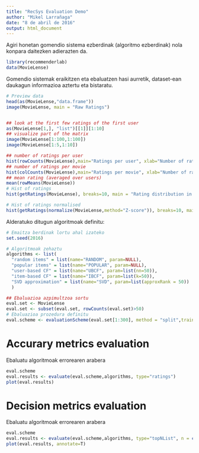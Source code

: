 ```yaml
---
title: "RecSys Evaluation Demo"
author: "Mikel Larrañaga"
date: "8 de abril de 2016"
output: html_document
---
```


Agiri honetan gomendio sistema ezberdinak (algoritmo ezberdinak) nola konpara daitezken 
adierazten da.

```r
library(recommenderlab)
data(MovieLense)
```

Gomendio sistemak eraikitzen eta ebaluatzen hasi aurretik, dataset-ean daukagun informazioa aztertu eta bistaratu.

```r
# Preview data
head(as(MovieLense,"data.frame"))
image(MovieLense, main = "Raw Ratings")


## look at the first few ratings of the first user
as(MovieLense[1,], "list")[[1]][1:10]
## visualize part of the matrix
image(MovieLense[1:100,1:100])
image(MovieLense[1:5,1:10])

## number of ratings per user
hist(rowCounts(MovieLense),main="Ratings per user", xlab="Number of ratings")
## number of ratings per movie
hist(colCounts(MovieLense),main="Ratings per movie", xlab="Number of ratings")
## mean rating (averaged over users)
mean(rowMeans(MovieLense))
# Hist of ratings
hist(getRatings(MovieLense), breaks=10, main = "Rating distribution in MovieLense", xlab="Rating")

# Hist of ratings normalised
hist(getRatings(normalize(MovieLense,method="Z-score")), breaks=10, main = "Rating distribution in MovieLense", xlab="Normalised rating")
```

Alderatuko ditugun algoritmoak definitu:

```r
# Emaitza berdinak lortu ahal izateko
set.seed(2016)

# Algoritmoak zehaztu
algorithms <- list(
  "random items" = list(name="RANDOM", param=NULL),
  "popular items" = list(name="POPULAR", param=NULL),
  "user-based CF" = list(name="UBCF", param=list(nn=50)),
  "item-based CF" = list(name="IBCF", param=list(k=50)),
  "SVD approximation" = list(name="SVD", param=list(approxRank = 50))
  )

## Ebaluazioa azpimultzoa sortu
eval.set <- MovieLense
eval.set <- subset(eval.set, rowCounts(eval.set)>50)
# Ebaluazioa prozedura definitu
eval.scheme <- evaluationScheme(eval.set[1:300], method = "split",train=.9, k = 1, given = 5, goodRating=3)
```

# Accurary metrics evaluation

Ebaluatu algoritmoak errorearen arabera

``` r

eval.scheme
eval.results <- evaluate(eval.scheme,algorithms, type="ratings")
plot(eval.results)
```


# Decision metrics evaluation

Ebaluatu algoritmoak errorearen arabera

``` r

eval.scheme
eval.results <- evaluate(eval.scheme,algorithms, type="topNList", n = c(1, 3, 5, 10, 15, 20))
plot(eval.results, annotate=T)
```

